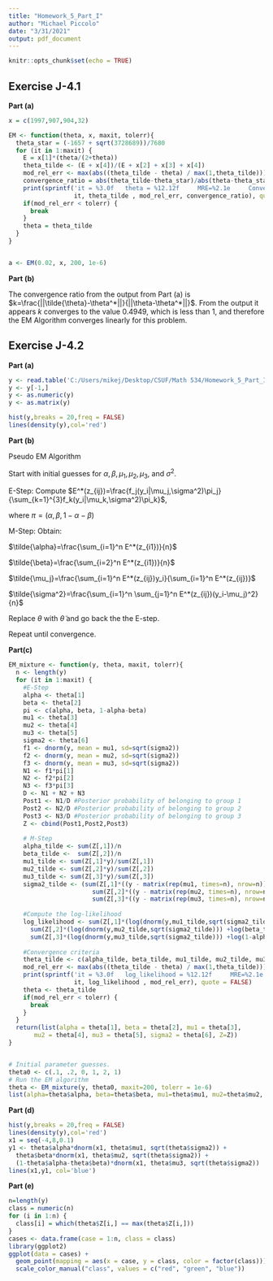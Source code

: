 ```yaml
---
title: "Homework_5_Part_I"
author: "Michael Piccolo"
date: "3/31/2021"
output: pdf_document
---
```


```r
knitr::opts_chunk$set(echo = TRUE)
```

## Exercise J-4.1

**Part (a)**

```r
x = c(1997,907,904,32)

EM <- function(theta, x, maxit, tolerr){
  theta_star = (-1657 + sqrt(3728689))/7680
  for (it in 1:maxit) {
    E = x[1]*(theta/(2+theta))
    theta_tilde <- (E + x[4])/(E + x[2] + x[3] + x[4])
    mod_rel_err <- max(abs((theta_tilde - theta) / max(1,theta_tilde)))
    convergence_ratio = abs(theta_tilde-theta_star)/abs(theta-theta_star)
    print(sprintf('it = %3.0f   theta = %12.12f     MRE=%2.1e     Convergence Ratio = %3.3e',
                  it, theta_tilde , mod_rel_err, convergence_ratio), quote = FALSE)
    if(mod_rel_err < tolerr) {
      break
    }
    theta = theta_tilde
  }
}


a <- EM(0.02, x, 200, 1e-6)

```


\newpage


**Part (b)**

The convergence ratio from the output from Part (a) is $k=\frac{||\tilde{\theta}-\theta^*||}{||\theta-\theta^*||}$.  From the output it appears $k$ converges to the value $0.4949$, which is less than 1, and therefore the EM Algorithm converges linearly for this problem.

## Exercise J-4.2

**Part (a)** 

```r
y <- read.table('C:/Users/mikej/Desktop/CSUF/Math 534/Homework_5_Part_I/ExJ42.txt')
y <- y[-1,]
y <- as.numeric(y)
y <- as.matrix(y)

hist(y,breaks = 20,freq = FALSE)
lines(density(y),col='red')
```


**Part (b)**

Pseudo EM Algorithm

Start with initial guesses for $\alpha, \beta, \mu_1, \mu_2, \mu_3,$ and $\sigma^2$.

E-Step:
Compute $E^*(z_{ij})=\frac{f_j(y_i|\mu_j,\sigma^2)\pi_j}{\sum_{k=1}^{3}f_k(y_i|\mu_k,\sigma^2)\pi_k}$,

where $\pi=(\alpha, \beta, 1-\alpha-\beta)$

M-Step:
Obtain:

$\tilde{\alpha}=\frac{\sum_{i=1}^n E^*(z_{i1})}{n}$

$\tilde{\beta}=\frac{\sum_{i=2}^n E^*(z_{i1})}{n}$

$\tilde{\mu_j}=\frac{\sum_{i=1}^n E^*(z_{ij})y_i}{\sum_{i=1}^n E^*(z_{ij})}$

$\tilde{\sigma^2}=\frac{\sum_{i=1}^n \sum_{j=1}^n E^*(z_{ij})(y_i-\mu_j)^2}{n}$

Replace $\theta$ with $\tilde{\theta}$ and go back the the E-step.

Repeat until convergence.


**Part(c)**
```r

EM_mixture <- function(y, theta, maxit, tolerr){
  n <- length(y)
  for (it in 1:maxit) {
    #E-Step
    alpha <- theta[1]
    beta <- theta[2]
    pi <- c(alpha, beta, 1-alpha-beta)
    mu1 <- theta[3]
    mu2 <- theta[4]
    mu3 <- theta[5]
    sigma2 <- theta[6]
    f1 <- dnorm(y, mean = mu1, sd=sqrt(sigma2))
    f2 <- dnorm(y, mean = mu2, sd=sqrt(sigma2))
    f3 <- dnorm(y, mean = mu3, sd=sqrt(sigma2))
    N1 <- f1*pi[1]
    N2 <- f2*pi[2]
    N3 <- f3*pi[3]
    D <- N1 + N2 + N3
    Post1 <- N1/D #Posterior probability of belonging to group 1
    Post2 <- N2/D #Posterior probability of belonging to group 2
    Post3 <- N3/D #Posterior probability of belonging to group 3
    Z <- cbind(Post1,Post2,Post3)
    
    # M-Step
    alpha_tilde <- sum(Z[,1])/n
    beta_tilde <-  sum(Z[,2])/n
    mu1_tilde <- sum(Z[,1]*y)/sum(Z[,1])
    mu2_tilde <- sum(Z[,2]*y)/sum(Z[,2])
    mu3_tilde <- sum(Z[,3]*y)/sum(Z[,3])
    sigma2_tilde <- (sum(Z[,1]*((y - matrix(rep(mu1, times=n), nrow=n))^2)) + 
                       sum(Z[,2]*((y - matrix(rep(mu2, times=n), nrow=n)))^2) + 
                       sum(Z[,3]*((y - matrix(rep(mu3, times=n), nrow=n))^2)))/n
    
    #Compute the log-likelihood
    log_likelihood <- sum(Z[,1]*(log(dnorm(y,mu1_tilde,sqrt(sigma2_tilde))) +log(alpha_tilde))) +
      sum(Z[,2]*(log(dnorm(y,mu2_tilde,sqrt(sigma2_tilde))) +log(beta_tilde))) +
      sum(Z[,3]*(log(dnorm(y,mu3_tilde,sqrt(sigma2_tilde))) +log(1-alpha_tilde-beta_tilde)))
    
    #Convergence criteria
    theta_tilde <- c(alpha_tilde, beta_tilde, mu1_tilde, mu2_tilde, mu3_tilde, sigma2_tilde)
    mod_rel_err <- max(abs((theta_tilde - theta) / max(1,theta_tilde)))
    print(sprintf('it = %3.0f   log_likelihood = %12.12f     MRE=%2.1e',
                  it, log_likelihood , mod_rel_err), quote = FALSE)
    theta <- theta_tilde
    if(mod_rel_err < tolerr) {
      break
    }
  }
  return(list(alpha = theta[1], beta = theta[2], mu1 = theta[3], 
       mu2 = theta[4], mu3 = theta[5], sigma2 = theta[6], Z=Z))
}


# Initial parameter guesses.
theta0 <- c(.1, .2, 0, 1, 2, 1)
# Run the EM algorithm
theta <- EM_mixture(y, theta0, maxit=200, tolerr = 1e-6)
list(alpha=theta$alpha, beta=theta$beta, mu1=theta$mu1, mu2=theta$mu2, mu3=theta$mu3, sigma2=theta$sigma2)

```


**Part (d)**

```r

hist(y,breaks = 20,freq = FALSE)
lines(density(y),col='red')
x1 = seq(-4,8,0.1)
y1 <- theta$alpha*dnorm(x1, theta$mu1, sqrt(theta$sigma2)) +
  theta$beta*dnorm(x1, theta$mu2, sqrt(theta$sigma2)) +
  (1-theta$alpha-theta$beta)*dnorm(x1, theta$mu3, sqrt(theta$sigma2))
lines(x1,y1, col='blue')
```


**Part (e)**
```r

n=length(y)
class = numeric(n)
for (i in 1:n) {
  class[i] = which(theta$Z[i,] == max(theta$Z[i,]))
}
cases <- data.frame(case = 1:n, class = class)
library(ggplot2)
ggplot(data = cases) +
  geom_point(mapping = aes(x = case, y = class, color = factor(class))) +
  scale_color_manual("class", values = c("red", "green", "blue"))

```


